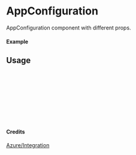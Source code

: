 
<Meta of={AppConfiguration} title="Azure/Integration/AppConfiguration" />

# AppConfiguration

AppConfiguration component with different props.

#### Example

<Canvas of={AppConfiguration.Primary} />

## Usage

```ts
import { AppConfiguration } from "yadl-ui";

const Example = () => {
  return (
      <AppConfiguration />
  );
};

export default Example;
```

#### Credits
[Azure/Integration](https://learn.microsoft.com/en-us/azure/architecture/icons/)
